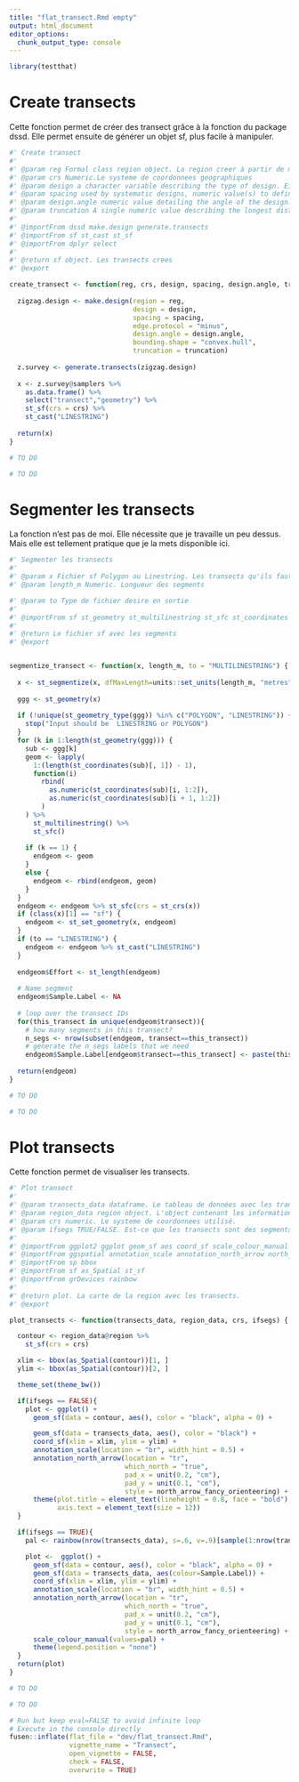 ```yaml
---
title: "flat_transect.Rmd empty"
output: html_document
editor_options: 
  chunk_output_type: console
---
```


```r
library(testthat)

```

<!--
 You need to run the 'description' chunk in the '0-dev_history.Rmd' file before continuing your code there.
-->


# Create transects

Cette fonction permet de créer des transect grâce à la fonction du package dssd. Elle permet ensuite de générer un objet sf, plus facile à manipuler.

```r

#' Create transect
#'
#' @param reg Formal class region object. La region creer à partir de make.region
#' @param crs Numeric.Le systeme de coordonnees geographiques 
#' @param design a character variable describing the type of design. Either "random", "systematic", "eszigzag" (equal-spaced zigzag), "eszigzagcom" (equal spaced zigzag with complementary lines) or "segmentedgrid". See details for more information. See package dssd pour information
#' @param spacing used by systematic designs, numeric value(s) to define spacing between transects. Can be a vector of values with one value per stratum.
#' @param design.angle numeric value detailing the angle of the design. Can provide multiple values relating to strata. The use of the angle varies with design, it can be either the angle of the grid of points, the angle of lines or the design axis for the zigzag design. See details. In addition, a value of -1 will cause a random design angle to be generated. 
#' @param truncation A single numeric value describing the longest distance at which an object may be observed. 
#'
#' @importFrom dssd make.design generate.transects
#' @importFrom sf st_cast st_sf
#' @importFrom dplyr select
#'
#' @return sf object. Les transects crees
#' @export

create_transect <- function(reg, crs, design, spacing, design.angle, truncation) {
  
  zigzag.design <- make.design(region = reg,
                               design = design,
                               spacing = spacing,
                               edge.protocol = "minus",
                               design.angle = design.angle,
                               bounding.shape = "convex.hull",
                               truncation = truncation)
  
  z.survey <- generate.transects(zigzag.design)
  
  x <- z.survey@samplers %>%
    as.data.frame() %>%
    select("transect","geometry") %>%
    st_sf(crs = crs) %>%
    st_cast("LINESTRING")
  
  return(x)
}

```

```r
# TO DO 
```

```r
# TO DO 
```


# Segmenter les transects

La fonction n'est pas de moi. Elle nécessite que je travaille un peu dessus. Mais elle est tellement pratique que je la mets disponible ici.

```r

#' Segmenter les transects
#'
#' @param x Fichier sf Polygon ou Linestring. Les transects qu'ils faut découper en segments 
#' @param length_m Numeric. Longueur des segments

#' @param to Type de fichier desire en sortie
#'
#' @importFrom sf st_geometry st_multilinestring st_sfc st_coordinates st_set_geometry st_cast st_crs st_geometry_type st_segmentize st_length
#'
#' @return Le fichier sf avec les segments
#' @export


segmentize_transect <- function(x, length_m, to = "MULTILINESTRING") {
  
  x <- st_segmentize(x, dfMaxLength=units::set_units(length_m, "metres"))
  
  ggg <- st_geometry(x)
  
  if (!unique(st_geometry_type(ggg)) %in% c("POLYGON", "LINESTRING")) {
    stop("Input should be  LINESTRING or POLYGON")
  }
  for (k in 1:length(st_geometry(ggg))) {
    sub <- ggg[k]
    geom <- lapply(
      1:(length(st_coordinates(sub)[, 1]) - 1),
      function(i)
        rbind(
          as.numeric(st_coordinates(sub)[i, 1:2]),
          as.numeric(st_coordinates(sub)[i + 1, 1:2])
        )
    ) %>%
      st_multilinestring() %>%
      st_sfc()
    
    if (k == 1) {
      endgeom <- geom
    }
    else {
      endgeom <- rbind(endgeom, geom)
    }
  }
  endgeom <- endgeom %>% st_sfc(crs = st_crs(x))
  if (class(x)[1] == "sf") {
    endgeom <- st_set_geometry(x, endgeom)
  }
  if (to == "LINESTRING") {
    endgeom <- endgeom %>% st_cast("LINESTRING")
  }
  
  endgeom$Effort <- st_length(endgeom)
  
  # Name segment
  endgeom$Sample.Label <- NA
  
  # loop over the transect IDs
  for(this_transect in unique(endgeom$transect)){
    # how many segments in this transect?
    n_segs <- nrow(subset(endgeom, transect==this_transect))
    # generate the n_segs labels that we need
    endgeom$Sample.Label[endgeom$transect==this_transect] <- paste(this_transect,1:n_segs, sep="-")}
  
  return(endgeom)
}

```

```r
# TO DO 
```

```r
# TO DO 
```

# Plot transects

Cette fonction permet de visualiser les transects.

```r

#' Plot transect
#'
#' @param transects_data dataframe. Le tableau de données avec les transects.
#' @param region_data region object. L'object contenant les information sur la region créée
#' @param crs numeric. Le systeme de coordonnees utilisé.
#' @param ifsegs TRUE/FALSE. Est-ce que les transects sont des segments ?
#'
#' @importFrom ggplot2 ggplot geom_sf aes coord_sf scale_colour_manual geom_point theme element_text theme_set theme_bw unit
#' @importFrom ggspatial annotation_scale annotation_north_arrow north_arrow_fancy_orienteering
#' @importFrom sp bbox
#' @importFrom sf as_Spatial st_sf
#' @importFrom grDevices rainbow
#'
#' @return plot. La carte de la region avec les transects.
#' @export

plot_transects <- function(transects_data, region_data, crs, ifsegs) {

  contour <- region_data@region %>%
    st_sf(crs = crs)

  xlim <- bbox(as_Spatial(contour))[1, ]
  ylim <- bbox(as_Spatial(contour))[2, ]

  theme_set(theme_bw())

  if(ifsegs == FALSE){
    plot <- ggplot() +
      geom_sf(data = contour, aes(), color = "black", alpha = 0) +

      geom_sf(data = transects_data, aes(), color = "black") +
      coord_sf(xlim = xlim, ylim = ylim) +
      annotation_scale(location = "br", width_hint = 0.5) +
      annotation_north_arrow(location = "tr",
                             which_north = "true",
                             pad_x = unit(0.2, "cm"),
                             pad_y = unit(0.1, "cm"),
                             style = north_arrow_fancy_orienteering) +
      theme(plot.title = element_text(lineheight = 0.8, face = "bold"),
            axis.text = element_text(size = 12))
  }

  if(ifsegs == TRUE){
    pal <- rainbow(nrow(transects_data), s=.6, v=.9)[sample(1:nrow(transects_data),nrow(transects_data))]

    plot <-  ggplot() +
      geom_sf(data = contour, aes(), color = "black", alpha = 0) +
      geom_sf(data = transects_data, aes(colour=Sample.Label)) +
      coord_sf(xlim = xlim, ylim = ylim) +
      annotation_scale(location = "br", width_hint = 0.5) +
      annotation_north_arrow(location = "tr",
                             which_north = "true",
                             pad_x = unit(0.2, "cm"),
                             pad_y = unit(0.1, "cm"),
                             style = north_arrow_fancy_orienteering) +
      scale_colour_manual(values=pal) +
      theme(legend.position = "none")
  }
  return(plot)
}


```

```r
# TO DO 
```

```r
# TO DO 
```

```r
# Run but keep eval=FALSE to avoid infinite loop
# Execute in the console directly
fusen::inflate(flat_file = "dev/flat_transect.Rmd", 
               vignette_name = "Transect",
               open_vignette = FALSE,
               check = FALSE,
               overwrite = TRUE)
```
